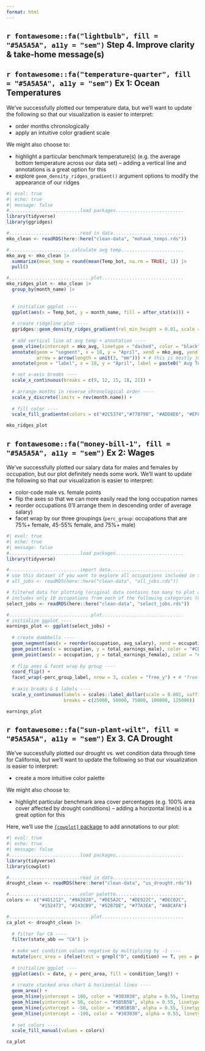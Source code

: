 ```yaml
---
format: html
---
```


## `r fontawesome::fa("lightbulb", fill = "#5A5A5A", a11y = "sem")` Step 4. Improve clarity & take-home message(s)

::: panel-tabset

## **`r fontawesome::fa("temperature-quarter", fill = "#5A5A5A", a11y = "sem")` Ex 1:** Ocean Temperatures

We've successfully plotted our temperature data, but we'll want to update the following so that our visualization is easier to interpret: 

- order months chronologically
- apply an intuitive color gradient scale

We might also choose to:

- highlight a particular benchmark temperature(s) (e.g. the average bottom temperature across our data set) -- adding a vertical line and annotations is a great option for this 
- explore `geom_density_ridges_gradient()` argument options to modify the appearance of our ridges

```r
#| eval: true
#| echo: true
#| message: false
#..........................load packages.........................
library(tidyverse)
library(ggridges)

#..........................read in data..........................
mko_clean <- readRDS(here::here("clean-data", "mohawk_temps.rds"))

#.......................calculate avg temp.......................
mko_avg <- mko_clean |> 
  summarize(mean_temp = round(mean(Temp_bot, na.rm = TRUE), 1)) |> 
  pull() 

#..............................plot..............................
mko_ridges_plot <- mko_clean |> 
  group_by(month_name) |> 
  
  
  # initialize ggplot ----
  ggplot(aes(x = Temp_bot, y = month_name, fill = after_stat(x))) +
  
  # create ridgeline plot ----
  ggridges::geom_density_ridges_gradient(rel_min_height = 0.01, scale = 3) + # rel_min_height cuts trailing tails (0.01 suggested); scale sets extent of overlap
  
  # add vertical line at avg temp + annotation ----
  geom_vline(xintercept = mko_avg, linetype = "dashed", color = "black") +
  annotate(geom = "segment", x = 18, y = "April", xend = mko_avg, yend = "May",
           arrow = arrow(length = unit(3, "mm"))) + # this is mostly just a bunch of manual fiddling until the arrow is placed where I want it
  annotate(geom = "label", x = 18, y = "April", label = paste0(" Avg Temp = ", mko_avg, "°C"), hjust = "left") + # same here

  # set x-axis breaks ----
  scale_x_continuous(breaks = c(9, 12, 15, 18, 21)) +
  
  # arrange months in reverse chronological order ----
  scale_y_discrete(limits = rev(month.name)) + 
  
  # fill color ----
  scale_fill_gradientn(colors = c("#2C5374","#778798", "#ADD8E6", "#EF8080", "#8B3A3A"), name = "Temp. (°C)") 

mko_ridges_plot
```

## **`r fontawesome::fa("money-bill-1", fill = "#5A5A5A", a11y = "sem")` Ex 2:** Wages

We've successfully plotted our salary data for males and females by occupation, but our plot definitely needs some work. We'll want to update the following so that our visualization is easier to interpret:

- color-code male vs. female points
- flip the axes so that we can more easily read the long occupation names
- reorder occupations (I'll arrange them in descending order of average salary)
- facet wrap by our three groupings (`perc_group`: occupations that are 75%+ female, 45-55% female, and 75%+ male) 

```r
#| eval: true
#| echo: true
#| message: false
#..........................load packages.........................
library(tidyverse)

#..........................import data...........................
# use this dataset if you want to explore all occupations included in the original TidyTuesday dataset
# all_jobs <- readRDS(here::here("clean-data", "all_jobs.rds")) 

# filtered data for plotting (original data contains too many to plot at once)
# includes only 10 occupations from each of the following categories (occupations that are 75%+ women, 45-55% women, and 75%+ men)
select_jobs <- readRDS(here::here("clean-data", "select_jobs.rds")) 

#..............................plot..............................
# initialize ggplot ----
earnings_plot <- ggplot(select_jobs) +
  
  # create dumbbells ----
  geom_segment(aes(x = reorder(occupation, avg_salary), xend = occupation, y = total_earnings_female, yend = total_earnings_male)) + # reorder occupation by avg_salary here
  geom_point(aes(x = occupation, y = total_earnings_male), color = "#CD93D8", size = 2.5) +
  geom_point(aes(x = occupation, y = total_earnings_female), color = "#6A1E99", size = 2.5) +
  
  # flip axes & facet wrap by group ----
  coord_flip() +
  facet_wrap(~perc_group_label, nrow = 3, scales = "free_y") + # "free_y" plots only the axis labels that exist in each group
  
  # axis breaks & $ labels ----
  scale_y_continuous(labels = scales::label_dollar(scale = 0.001, suffix = "k"),
                     breaks = c(25000, 50000, 75000, 100000, 125000)) 

earnings_plot
```

## **`r fontawesome::fa("sun-plant-wilt", fill = "#5A5A5A", a11y = "sem")` Ex 3.** CA Drought

We've successfully plotted our drought vs. wet condition data through time for California, but we'll want to update the following so that our visualization is easier to interpret:

- create a more intuitive color palette

We might also choose to: 

- highlight particular benchmark area cover percentages (e.g. 100% area cover affected by drought conditions) -- adding a horizontal line(s) is a great option for this

Here, we'll use the [`{cowplot}` package](https://github.com/wilkelab/cowplot) to add annotations to our plot:

```r
#| eval: true
#| echo: true
#| message: false
#..........................load packages.........................
library(tidyverse)
library(cowplot)

#..........................read in data..........................
drought_clean <- readRDS(here::here("clean-data", "us_drought.rds"))

#..........................color palette.........................
colors <- c("#4D1212", "#9A2828", "#DE5A2C", "#DE922C", "#DEC02C", 
            "#152473", "#243CB9", "#5287DE", "#77A3EA", "#ABCAFA")

#..............................plot..............................
ca_plot <- drought_clean |>
  
  # filter for CA ----
  filter(state_abb == "CA") |> 
  
  # make wet condition values negative by multiplying by -1 ----
  mutate(perc_area = ifelse(test = grepl("D", condition) == T, yes = perc_area, no = perc_area * -1)) |>
  
  # initialize ggplot ----
  ggplot(aes(x = date, y = perc_area, fill = condition_long)) + 
  
  # create stacked area chart & horizontal lines ----
  geom_area() +
  geom_hline(yintercept = 100, color = "#303030", alpha = 0.55, linetype = 2) +
  geom_hline(yintercept = 50, color = "#5B5B5B", alpha = 0.55, linetype = 2) +
  geom_hline(yintercept = -50, color = "#5B5B5B", alpha = 0.55, linetype = 2) +
  geom_hline(yintercept = -100, color = "#303030", alpha = 0.55, linetype = 2) +
  
  # set colors ----
  scale_fill_manual(values = colors)

ca_plot

```

:::